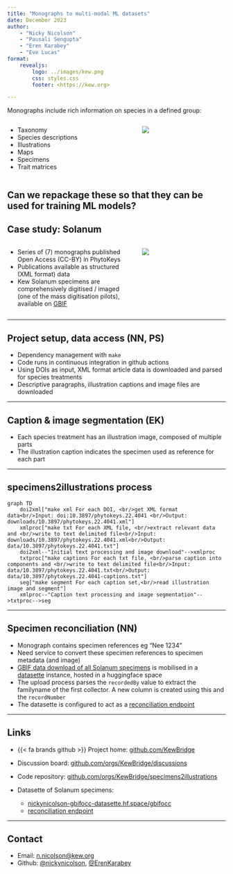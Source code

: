 ```yaml
---
title: "Monographs to multi-modal ML datasets"
date: December 2023
author: 
    - "Nicky Nicolson"
    - "Pausali Sengupta"
    - "Eren Karabey"
    - "Eve Lucas"
format: 
    revealjs:
        logo: ../images/kew.png
        css: styles.css
        footer: <https://kew.org>

---
```

Monographs include rich information on species in a defined group:

:::: {.columns}

::: {.column width="60%"}

- Taxonomy
- Species descriptions
- Illustrations
- Maps
- Specimens
- Trait matrices

:::

::: {.column width="40%"}
![](images/fieldwork.png)
:::

::::
Can we repackage these so that they can be used for training ML models?
---

## Case study: Solanum

:::: {.columns}

::: {.column width="60%"}

- Series of (7) monographs published Open Access (CC-BY) in PhytoKeys
- Publications available as structured (XML format) data
- Kew Solanum specimens are comprehensively digitised / imaged (one of the mass digitisation pilots), available on [GBIF](https://gbif.org)

:::

::: {.column width="40%"}
![](images/phytokeys-monograph-list.png)
:::

::::

---

## Project setup, data access (NN, PS)

- Dependency management with `make`
- Code runs in continuous integration in github actions
- Using DOIs as input, XML format article data is downloaded and parsed for species treatments
- Descriptive paragraphs, illustration captions and image files are downloaded

---

## Caption & image segmentation (EK)

- Each species treatment has an illustration image, composed of multiple parts
- The illustration caption indicates the specimen used as reference for each part

---

## specimens2illustrations process

```mermaid
graph TD
    doi2xml["make xml For each DOI, <br/>get XML format data<br/>Input: doi:10.3897/phytokeys.22.4041 <br/>Output: downloads/10.3897/phytokeys.22.4041.xml"]
    xmlproc["make txt For each XML file, <br/>extract relevant data and <br/>write to text delimited file<br/>Input: downloads/10.3897/phytokeys.22.4041.xml<br/>Output: data/10.3897/phytokeys.22.4041.txt"]
    doi2xml--"Initial text processing and image download"-->xmlproc
    txtproc["make captions For each txt file, <br/>parse caption into components and <br/>write to text delimited file<br/>Input: data/10.3897/phytokeys.22.4041.txt<br/>Output: data/10.3897/phytokeys.22.4041-captions.txt"]
    seg["make segment For each caption set,<br/>read illustration image and segment"]
    xmlproc--"Caption text processing and image segmentation"-->txtproc-->seg
```

---

## Specimen reconciliation (NN)

- Monograph contains specimen references eg "Nee 1234"
- Need service to convert these specimen references to specimen metadata (and image)
- [GBIF data download of all Solanum specimens](https://doi.org/10.15468/dl.bn5a3u) is mobilised in a [datasette](https://datasette.io) instance, hosted in a huggingface space
- The upload process parses the `recordedBy` value to extract the familyname of the first collector. A new column is created using this and the `recordNumber`
- The datasette is configured to act as a [reconciliation endpoint](https://github.com/drkane/datasette-reconcile)

---


## Links

- {{< fa brands github >}} Project home: [github.com/KewBridge](https://github.com/KewBridge) 
- Discussion board: [github.com/orgs/KewBridge/discussions](https://github.com/orgs/KewBridge/discussions)  
- Code repository: [github.com/orgs/KewBridge/specimens2illustrations](https://github.com/orgs/KewBridge/specimens2illustrations) 

- Datasette of Solanum specimens:
    - [nickynicolson-gbifocc-datasette.hf.space/gbifocc](https://nickynicolson-gbifocc-datasette.hf.space/gbifocc)
    - [reconciliation endpoint](https://nickynicolson-gbifocc-datasette.hf.space/gbifocc/gbifocc/-/reconcile) 

---

## Contact

- Email: [n.nicolson@kew.org](mailto:n.nicolson@kew.org) 
- Github: [@nickynicolson](https://github.com/nickynicolson), [@ErenKarabey](https://github.com/ErenKarabey) 